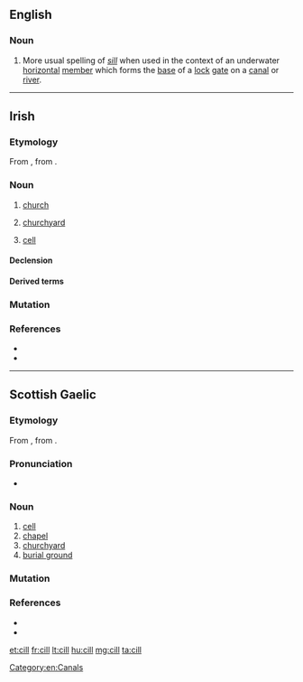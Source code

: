 ==English==

===Noun===
{{en-noun}}

# More usual spelling of ''[[sill]]'' when used in the context of an underwater [[horizontal]] [[member]] which forms the [[base]] of a [[lock]] [[gate]] on a [[canal]] or [[river]].

[[Category:en:Canals]]

----

==Irish==

===Etymology===
From {{inh|ga|sga|cell}}, from {{der|ga|la|cella}}.

===Noun===
{{ga-noun|f|cille|cealla}}

# {{lb|ga|historical}} [[church]]
# [[churchyard]]
# {{lb|ga|Christianity|biology|electricity}} [[cell]]

====Declension====
{{ga-decl-f2|c|ill|ille|pl=ealla|genpl=eall}}

====Derived terms====
{{der3
|{{l|ga|aerchill|g=f||air cell}}
|{{l|ga|aoncheallach|pos=a||unicellular, single celled}}
|{{l|ga|Cill Chainnigh||Kilkenny}}
|{{l|ga|cillín|g=m||cell; hoard, nest-egg}}
|{{l|ga|eachtarcheallach|pos=a||extracellular}}
|{{l|ga|fótaichill||photocell}}
|{{l|ga|cill chriathrach||[[sieve cell]]}}
|{{l|ga|cill shómach||somatic cell}}
|{{l|ga|cill thirim||[[dry cell]]}}
|{{l|ga|cloch-chill||stone cell}}
|{{l|ga|taisc-chill||storage cell}}
|{{l|ga|cillscannán|g=m||cell membrane}}
|{{l|ga|cilldeighilt|g=f||cell division}}
|{{l|ga|cillsú|g=m||[[cell sap]]}}
}}

===Mutation===
{{ga-mut-cons|c|ill}}

===References===
* {{R:ga:Ó Dónaill}}
* {{R:DIL|8562|head=cell}}

{{topics|ga|Burial}}

----

==Scottish Gaelic==

===Etymology===
From {{inh|gd|sga|cell}}, from {{der|gd|la|cella}}.

===Pronunciation===
* {{IPA|[kʲiːʎ]|lang=gd}}

===Noun===
{{gd-noun|g=f|gen=cille|pl=cilltean}}

# [[cell]]
# [[chapel]]
# [[churchyard]]
# [[burial ground]]

===Mutation===
{{gd-mut-cons|c|ill}}

===References===
* {{R:Dwelly}}
* {{R:DIL|8562|head=cell}}

{{topics|gd|Burial}}

[[et:cill]]
[[fr:cill]]
[[lt:cill]]
[[hu:cill]]
[[mg:cill]]
[[ta:cill]]